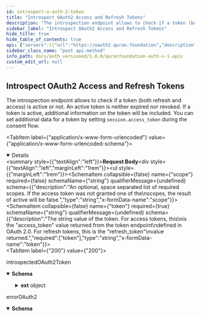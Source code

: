 ```yaml
---
id: introspect-o-auth-2-token
title: "Introspect OAuth2 Access and Refresh Tokens"
description: "The introspection endpoint allows to check if a token (both refresh and access) is active or not. An active token"
sidebar_label: "Introspect OAuth2 Access and Refresh Tokens"
hide_title: true
hide_table_of_contents: true
api: {"servers":[{"url":"https://oauth2.quran.foundation","description":"Production Server"}],"security":[{"basic":[]},{"oauth2":[]}],"description":"The introspection endpoint allows to check if a token (both refresh and access) is active or not. An active token\nis neither expired nor revoked. If a token is active, additional information on the token will be included. You can\nset additional data for a token by setting `session.access_token` during the consent flow.","operationId":"introspectOAuth2Token","requestBody":{"content":{"application/x-www-form-urlencoded":{"schema":{"properties":{"scope":{"description":"An optional, space separated list of required scopes. If the access token was not granted one of the\nscopes, the result of active will be false.","type":"string","x-formData-name":"scope"},"token":{"description":"The string value of the token. For access tokens, this\nis the \"access_token\" value returned from the token endpoint\ndefined in OAuth 2.0. For refresh tokens, this is the \"refresh_token\"\nvalue returned.","required":["token"],"type":"string","x-formData-name":"token"}},"required":["token"],"type":"object"}}}},"responses":{"200":{"content":{"application/json":{"schema":{"description":"Introspection contains an access token's session data as specified by\n[IETF RFC 7662](https://tools.ietf.org/html/rfc7662)","example":{"active":true,"scope":"openid offline collection bookmark reading_session preference user","client_id":"quran-demo","sub":"a4f5a01a-a641-4b23-ba05-d002b704bfaa","exp":1675239767,"iat":1675236166,"nbf":1675236166,"aud":[],"iss":"https://oauth2.quran.foundation/","token_type":"Bearer","token_use":"access_token"},"properties":{"active":{"description":"Active is a boolean indicator of whether or not the presented token\nis currently active.  The specifics of a token's \"active\" state\nwill vary depending on the implementation of the authorization\nserver and the information it keeps about its tokens, but a \"true\"\nvalue return for the \"active\" property will generally indicate\nthat a given token has been issued by this authorization server,\nhas not been revoked by the resource owner, and is within its\ngiven time window of validity (e.g., after its issuance time and\nbefore its expiration time).","type":"boolean"},"aud":{"description":"Audience contains a list of the token's intended audiences.","items":{"type":"string"},"type":"array"},"client_id":{"description":"ID is aclient identifier for the OAuth 2.0 client that\nrequested this token.","type":"string"},"exp":{"description":"Expires at is an integer timestamp, measured in the number of seconds\nsince January 1 1970 UTC, indicating when this token will expire.","format":"int64","type":"integer"},"ext":{"additionalProperties":{},"description":"Extra is arbitrary data set by the session.","type":"object"},"iat":{"description":"Issued at is an integer timestamp, measured in the number of seconds\nsince January 1 1970 UTC, indicating when this token was\noriginally issued.","format":"int64","type":"integer"},"iss":{"description":"IssuerURL is a string representing the issuer of this token","type":"string"},"nbf":{"description":"NotBefore is an integer timestamp, measured in the number of seconds\nsince January 1 1970 UTC, indicating when this token is not to be\nused before.","format":"int64","type":"integer"},"obfuscated_subject":{"description":"ObfuscatedSubject is set when the subject identifier algorithm was set to \"pairwise\" during authorization.\nIt is the `sub` value of the ID Token that was issued.","type":"string"},"scope":{"description":"Scope is a JSON string containing a space-separated list of\nscopes associated with this token.","type":"string"},"sub":{"description":"Subject of the token, as defined in JWT [RFC7519].\nUsually a machine-readable identifier of the resource owner who\nauthorized this token.","type":"string"},"token_type":{"description":"TokenType is the introspected token's type, typically `Bearer`.","type":"string"},"token_use":{"description":"TokenUse is the introspected token's use, for example `access_token` or `refresh_token`.","type":"string"},"username":{"description":"Username is a human-readable identifier for the resource owner who\nauthorized this token.","type":"string"}},"required":["active"],"type":"object","title":"introspectedOAuth2Token"}}},"description":"introspectedOAuth2Token"},"400":{"content":{"application/json":{"schema":{"description":"Error","properties":{"error":{"description":"Error","type":"string","example":"invalid_client"},"error_debug":{"description":"Error Debug Information\n\nOnly available in dev mode.","type":"string"},"error_description":{"description":"Error Description","type":"string","example":"Client+authentication+failed+%28e.g.%2C+unknown+client%2C+no+client+authentication+included%2C+or+unsupported+authentication+method%29.+The+requested+OAuth+2.0+Client+does+not+exist."},"error_hint":{"description":"Error Hint\n\nHelps the user identify the error cause.","example":"The redirect URL is not allowed.","type":"string"},"status_code":{"description":"HTTP Status Code","example":401,"format":"int64","type":"integer"}},"type":"object","title":"errorOAuth2"}}},"description":"errorOAuth2"}},"tags":["oAuth2"],"method":"post","path":"/oauth2/introspect","securitySchemes":{"ApiKeyAuth":{"type":"apiKey","in":"header","name":"o_t_h"},"bearer":{"scheme":"bearer","type":"http"}},"info":{"title":"QuranFoundation Auth V1 APIs","version":"1.0.0","description":"User-account related APIs that can be used after having a valid access token as a result of a successful Oauth2 flow. See [OAuth2 Intro](/docs/tutorials/oidc/getting-started-with-oauth2) for more details. \n\n ## Pagination \n\n We are using cursor based pagination. The pagination query params consist of `first`,`after`, `before` and `last`. \n\n Example \n - `first: 10` will give you first 10 items \n - `first: 10, after: xyz` will give you first 10 items after the item with id `xyz` \n - `last: 10` will give you the last 10 items \n - `last: 10, before: xyz` will give you the last 10 items before the item with id `xyz` \n\n The only possible combinations are `first + after` or `last + before`. They should not be used together"},"postman":{"name":"Introspect OAuth2 Access and Refresh Tokens","description":{"content":"The introspection endpoint allows to check if a token (both refresh and access) is active or not. An active token\nis neither expired nor revoked. If a token is active, additional information on the token will be included. You can\nset additional data for a token by setting `session.access_token` during the consent flow.","type":"text/plain"},"url":{"path":["oauth2","introspect"],"host":["{{baseUrl}}"],"query":[],"variable":[]},"header":[{"key":"Content-Type","value":"application/x-www-form-urlencoded"},{"key":"Accept","value":"application/json"}],"method":"POST","body":{"mode":"urlencoded","urlencoded":[]}}}
sidebar_class_name: "post api-method"
info_path: docs/auth_versioned/1.0.0/quranfoundation-auth-v-1-apis
custom_edit_url: null
---
```



## Introspect OAuth2 Access and Refresh Tokens



The introspection endpoint allows to check if a token (both refresh and access) is active or not. An active token
is neither expired nor revoked. If a token is active, additional information on the token will be included. You can
set additional data for a token by setting `session.access_token` during the consent flow.

<MimeTabs><TabItem label={"application/x-www-form-urlencoded"} value={"application/x-www-form-urlencoded-schema"}><details style={{}} data-collapsed={false} open={true}><summary style={{"textAlign":"left"}}><strong>Request Body</strong></summary><div style={{"textAlign":"left","marginLeft":"1rem"}}></div><ul style={{"marginLeft":"1rem"}}><SchemaItem collapsible={false} name={"scope"} required={false} schemaName={"string"} qualifierMessage={undefined} schema={{"description":"An optional, space separated list of required scopes. If the access token was not granted one of the\nscopes, the result of active will be false.","type":"string","x-formData-name":"scope"}}></SchemaItem><SchemaItem collapsible={false} name={"token"} required={true} schemaName={"string"} qualifierMessage={undefined} schema={{"description":"The string value of the token. For access tokens, this\nis the \"access_token\" value returned from the token endpoint\ndefined in OAuth 2.0. For refresh tokens, this is the \"refresh_token\"\nvalue returned.","required":["token"],"type":"string","x-formData-name":"token"}}></SchemaItem></ul></details></TabItem></MimeTabs><div><ApiTabs><TabItem label={"200"} value={"200"}><div>

introspectedOAuth2Token

</div><div><MimeTabs schemaType={"response"}><TabItem label={"application/json"} value={"application/json"}><SchemaTabs><TabItem label={"Schema"} value={"Schema"}><details style={{}} data-collapsed={false} open={true}><summary style={{"textAlign":"left"}}><strong>Schema</strong></summary><div style={{"textAlign":"left","marginLeft":"1rem"}}></div><ul style={{"marginLeft":"1rem"}}><SchemaItem collapsible={false} name={"active"} required={true} schemaName={"boolean"} qualifierMessage={undefined} schema={{"description":"Active is a boolean indicator of whether or not the presented token\nis currently active.  The specifics of a token's \"active\" state\nwill vary depending on the implementation of the authorization\nserver and the information it keeps about its tokens, but a \"true\"\nvalue return for the \"active\" property will generally indicate\nthat a given token has been issued by this authorization server,\nhas not been revoked by the resource owner, and is within its\ngiven time window of validity (e.g., after its issuance time and\nbefore its expiration time).","type":"boolean"}}></SchemaItem><SchemaItem collapsible={false} name={"aud"} required={false} schemaName={"string[]"} qualifierMessage={undefined} schema={{"description":"Audience contains a list of the token's intended audiences.","items":{"type":"string"},"type":"array"}}></SchemaItem><SchemaItem collapsible={false} name={"client_id"} required={false} schemaName={"string"} qualifierMessage={undefined} schema={{"description":"ID is aclient identifier for the OAuth 2.0 client that\nrequested this token.","type":"string"}}></SchemaItem><SchemaItem collapsible={false} name={"exp"} required={false} schemaName={"int64"} qualifierMessage={undefined} schema={{"description":"Expires at is an integer timestamp, measured in the number of seconds\nsince January 1 1970 UTC, indicating when this token will expire.","format":"int64","type":"integer"}}></SchemaItem><SchemaItem collapsible={true} className={"schemaItem"}><details style={{}}><summary style={{}}><strong>ext</strong><span style={{"opacity":"0.6"}}> object</span></summary><div style={{"marginLeft":"1rem"}}><div style={{"marginTop":".5rem","marginBottom":".5rem"}}>

Extra is arbitrary data set by the session.

</div></div></details></SchemaItem><SchemaItem collapsible={false} name={"iat"} required={false} schemaName={"int64"} qualifierMessage={undefined} schema={{"description":"Issued at is an integer timestamp, measured in the number of seconds\nsince January 1 1970 UTC, indicating when this token was\noriginally issued.","format":"int64","type":"integer"}}></SchemaItem><SchemaItem collapsible={false} name={"iss"} required={false} schemaName={"string"} qualifierMessage={undefined} schema={{"description":"IssuerURL is a string representing the issuer of this token","type":"string"}}></SchemaItem><SchemaItem collapsible={false} name={"nbf"} required={false} schemaName={"int64"} qualifierMessage={undefined} schema={{"description":"NotBefore is an integer timestamp, measured in the number of seconds\nsince January 1 1970 UTC, indicating when this token is not to be\nused before.","format":"int64","type":"integer"}}></SchemaItem><SchemaItem collapsible={false} name={"obfuscated_subject"} required={false} schemaName={"string"} qualifierMessage={undefined} schema={{"description":"ObfuscatedSubject is set when the subject identifier algorithm was set to \"pairwise\" during authorization.\nIt is the `sub` value of the ID Token that was issued.","type":"string"}}></SchemaItem><SchemaItem collapsible={false} name={"scope"} required={false} schemaName={"string"} qualifierMessage={undefined} schema={{"description":"Scope is a JSON string containing a space-separated list of\nscopes associated with this token.","type":"string"}}></SchemaItem><SchemaItem collapsible={false} name={"sub"} required={false} schemaName={"string"} qualifierMessage={undefined} schema={{"description":"Subject of the token, as defined in JWT [RFC7519].\nUsually a machine-readable identifier of the resource owner who\nauthorized this token.","type":"string"}}></SchemaItem><SchemaItem collapsible={false} name={"token_type"} required={false} schemaName={"string"} qualifierMessage={undefined} schema={{"description":"TokenType is the introspected token's type, typically `Bearer`.","type":"string"}}></SchemaItem><SchemaItem collapsible={false} name={"token_use"} required={false} schemaName={"string"} qualifierMessage={undefined} schema={{"description":"TokenUse is the introspected token's use, for example `access_token` or `refresh_token`.","type":"string"}}></SchemaItem><SchemaItem collapsible={false} name={"username"} required={false} schemaName={"string"} qualifierMessage={undefined} schema={{"description":"Username is a human-readable identifier for the resource owner who\nauthorized this token.","type":"string"}}></SchemaItem></ul></details></TabItem><TabItem label={"Example (from schema)"} value={"Example (from schema)"}><ResponseSamples responseExample={"{\n  \"active\": true,\n  \"scope\": \"openid offline collection bookmark reading_session preference user\",\n  \"client_id\": \"quran-demo\",\n  \"sub\": \"a4f5a01a-a641-4b23-ba05-d002b704bfaa\",\n  \"exp\": 1675239767,\n  \"iat\": 1675236166,\n  \"nbf\": 1675236166,\n  \"aud\": [],\n  \"iss\": \"https://oauth2.quran.foundation/\",\n  \"token_type\": \"Bearer\",\n  \"token_use\": \"access_token\"\n}"} language={"json"}></ResponseSamples></TabItem></SchemaTabs></TabItem></MimeTabs></div></TabItem><TabItem label={"400"} value={"400"}><div>

errorOAuth2

</div><div><MimeTabs schemaType={"response"}><TabItem label={"application/json"} value={"application/json"}><SchemaTabs><TabItem label={"Schema"} value={"Schema"}><details style={{}} data-collapsed={false} open={true}><summary style={{"textAlign":"left"}}><strong>Schema</strong></summary><div style={{"textAlign":"left","marginLeft":"1rem"}}></div><ul style={{"marginLeft":"1rem"}}><SchemaItem collapsible={false} name={"error"} required={false} schemaName={"string"} qualifierMessage={undefined} schema={{"description":"Error","type":"string","example":"invalid_client"}}></SchemaItem><SchemaItem collapsible={false} name={"error_debug"} required={false} schemaName={"string"} qualifierMessage={undefined} schema={{"description":"Error Debug Information\n\nOnly available in dev mode.","type":"string"}}></SchemaItem><SchemaItem collapsible={false} name={"error_description"} required={false} schemaName={"string"} qualifierMessage={undefined} schema={{"description":"Error Description","type":"string","example":"Client+authentication+failed+%28e.g.%2C+unknown+client%2C+no+client+authentication+included%2C+or+unsupported+authentication+method%29.+The+requested+OAuth+2.0+Client+does+not+exist."}}></SchemaItem><SchemaItem collapsible={false} name={"error_hint"} required={false} schemaName={"string"} qualifierMessage={undefined} schema={{"description":"Error Hint\n\nHelps the user identify the error cause.","example":"The redirect URL is not allowed.","type":"string"}}></SchemaItem><SchemaItem collapsible={false} name={"status_code"} required={false} schemaName={"int64"} qualifierMessage={undefined} schema={{"description":"HTTP Status Code","example":401,"format":"int64","type":"integer"}}></SchemaItem></ul></details></TabItem><TabItem label={"Example (from schema)"} value={"Example (from schema)"}><ResponseSamples responseExample={"{\n  \"error\": \"invalid_client\",\n  \"error_debug\": \"string\",\n  \"error_description\": \"Client+authentication+failed+%28e.g.%2C+unknown+client%2C+no+client+authentication+included%2C+or+unsupported+authentication+method%29.+The+requested+OAuth+2.0+Client+does+not+exist.\",\n  \"error_hint\": \"The redirect URL is not allowed.\",\n  \"status_code\": 401\n}"} language={"json"}></ResponseSamples></TabItem></SchemaTabs></TabItem></MimeTabs></div></TabItem></ApiTabs></div>
